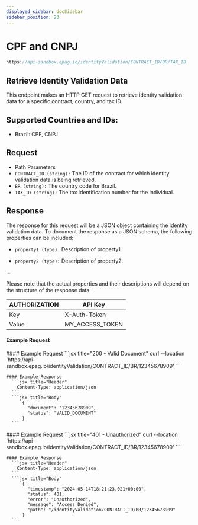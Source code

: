 ```yaml
---
displayed_sidebar: docSidebar
sidebar_position: 23
---
```



# CPF and CNPJ

```jsx
https://api-sandbox.epag.io/identityValidation/CONTRACT_ID/BR/TAX_ID
```

## Retrieve Identity Validation Data

This endpoint makes an HTTP GET request to retrieve identity validation data for a specific contract, country, and tax ID.

## Supported Countries and IDs:

- Brazil: CPF, CNPJ

## Request

- Path Parameters
- <code>CONTRACT_ID (string):</code> The ID of the contract for which identity validation data is being retrieved.
- <code>BR (string):</code> The country code for Brazil.
- <code>TAX_ID (string):</code> The tax identification number for the individual.

## Response

The response for this request will be a JSON object containing the identity validation data. To document the response as a JSON schema, the following properties can be included:

- <code>property1 (type):</code> Description of property1.

- <code>property2 (type):</code> Description of property2.

...

Please note that the actual properties and their descriptions will depend on the structure of the response data.

| AUTHORIZATION | API Key         | 
| ------------- | --------------- |
| Key           | X-Auth-Token    |
| Value         | MY_ACCESS_TOKEN |

#### Example Request

<Tabs>
  <TabItem value="valid-document" label="200 - Valid Document" default>
    #### Example Request
      ```jsx title="200 - Valid Document"
          curl --location 'https://api-sandbox.epag.io/identityValidation/CONTRACT_ID/BR/12345678909'
      ```
    
    #### Example Response
      ```jsx title="Header"
        Content-Type: application/json
      ``` 
      ```jsx title="Body"
          {
            "document": "12345678909",
            "status": "VALID_DOCUMENT"
          }
      ```      
  </TabItem>
  <TabItem value="unauthorized" label="401 - Unauthorized">
    #### Example Request
      ```jsx title="401 - Unauthorized"
          curl --location 'https://api-sandbox.epag.io/identityValidation/CONTRACT_ID/BR/12345678909'
      ```

    #### Example Response
      ```jsx title="Header"
        Content-Type: application/json
      ```  
      ```jsx title="Body"
          {
            "timestamp": "2024-05-14T18:21:23.021+00:00",
            "status": 401,
            "error": "Unauthorized",
            "message": "Access Denied",
            "path": "/identityValidation/CONTRACT_ID/BR/12345678909"
          }
      ```
  </TabItem>
</Tabs>